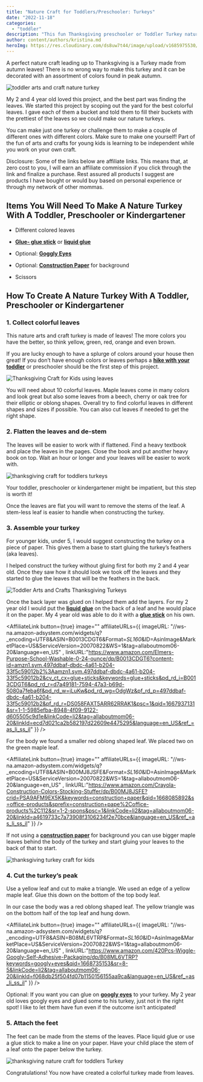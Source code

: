 ```yaml
---
title: "Nature Craft for Toddlers/Preschooler: Turkeys"
date: "2022-11-18"
categories: 
  - "toddler"
description: "This fun Thanksgiving preschooler or Toddler Turkey nature craft is sure to be a hit with your little one this autumn!"
author: content/authors/kristina.md
heroImg: https://res.cloudinary.com/ds8uw7t44/image/upload/v1685975530/nature-craft-turkey-toddler-1.jpg
---
```


A perfect nature craft leading up to Thanksgiving is a Turkey made from autumn leaves! There is no wrong way to make this turkey and it can be decorated with an assortment of colors found in peak autumn. 

![toddler arts and craft nature turkey ](https://res.cloudinary.com/ds8uw7t44/image/upload/v1685975530/nature-craft-turkey-toddler-1.jpg)

My 2 and 4 year old loved this project, and the best part was finding the leaves. We started this project by scoping out the yard for the best colorful leaves. I gave each of them a bucket and told them to fill their buckets with the prettiest of the leaves so we could make our nature turkeys. 

You can make just one turkey or challenge them to make a couple of different ones with different colors. Make sure to make one yourself! Part of the fun of arts and crafts for young kids is learning to be independent while you work on your own craft.   

Disclosure: Some of the links below are affiliate links. This means that, at zero cost to you, I will earn an affiliate commission if you click through the link and finalize a purchase. Rest assured all products I suggest are products I have bought or would buy based on personal experience or through my network of other mommas.

## **Items You Will Need To Make A Nature Turkey With A Toddler, Preschooler or Kindergartener**

- Different colored leaves

- **[Glue- glue stick](https://www.amazon.com/Elmers-Purpose-School-Washable-0-24-ounce/dp/B0013CDGT6?content-id=amzn1.sym.497ddbaf-dbdc-4a61-b204-33f5c59012b2%3Aamzn1.sym.497ddbaf-dbdc-4a61-b204-33f5c59012b2&cv_ct_cx=glue+sticks&keywords=glue+sticks&pd_rd_i=B0013CDGT6&pd_rd_r=d7a49181-7594-47a3-b69d-5080a7feba6f&pd_rd_w=jLuKw&pd_rd_wg=OdgWz&pf_rd_p=497ddbaf-dbdc-4a61-b204-33f5c59012b2&pf_rd_r=DS058FAXT5ARR62RRAK1&psc=1&qid=1667937131&sr=1-1-5985efba-8948-4f09-9122-d605505c9d1e&linkCode=ll1&tag=allaboutmom06-20&linkId=1acef08f12d973d8fc9d0034e7a04adf&language=en_US&ref_=as_li_ss_tl)** or **[liquid glue](https://www.amazon.com/Elmers-Liquid-School-Glue-Washable/dp/B072J37ZZD?crid=2JFHA45J1N5OI&keywords=elmer%27s+liquid+glue&qid=1667937196&s=office-products&sprefix=elmers+liquid+glu%2Coffice-products%2C94&sr=1-1-spons&psc=1&linkCode=ll1&tag=allaboutmom06-20&linkId=bf5b75d4feea1750b7c160f787f0ae00&language=en_US&ref_=as_li_ss_tl)**

- Optional: **[Goggly Eyes](https://www.amazon.com/420Pcs-Wiggle-Googly-Self-Adhesive-Packaging/dp/B08ML6VTRP?keywords=googly+eyes&qid=1668735153&sr=8-5&linkCode=ll1&tag=allaboutmom06-20&linkId=83f8518dc76805ea4b754b9cd72334d0&language=en_US&ref_=as_li_ss_tl)**

- Optional: **[Construction Paper](https://www.amazon.com/Crayola-Construction-Colors-Stocking-Stuffer/dp/B00MJ8JSFE?crid=PSA9AFM9EX5K&keywords=construction+paper&qid=1668085892&s=office-products&sprefix=construction+pape%2Coffice-products%2C112&sr=1-2-spons&psc=1&linkCode=ll1&tag=allaboutmom06-20&linkId=3914ebb9629c88a135a2ff0c738508f2&language=en_US&ref_=as_li_ss_tl)** for background

- Scissors

## **How To Create A Nature Turkey With A Toddler, Preschooler or Kindergartener**

### 1\. Collect colorful leaves

This nature arts and craft turkey is made of leaves! The more colors you have the better, so think yellow, green, red, orange and even brown. 

If you are lucky enough to have a splurge of colors around your house then great! If you don’t have enough colors or leaves perhaps a **[hike with your toddler](/equipment-needed-to-hike-with-your-toddler)** or preschooler should be the first step of this project. 

![Thanksgiving Craft for Kids using leaves](https://res.cloudinary.com/ds8uw7t44/image/upload/v1685975530/collected-leaves-for-nature-turkey-with-toddlers-.jpg "Colorful Leaves for Turkey Nature Craft")

You will need about 10 colorful leaves. Maple leaves come in many colors and look great but also some leaves from a beech, cherry or oak tree for their elliptic or oblong shapes. Overall try to find colorful leaves in different shapes and sizes if possible. You can also cut leaves if needed to get the right shape.

### 2\. Flatten the leaves and de-stem 

The leaves will be easier to work with if flattened. Find a heavy textbook and place the leaves in the pages. Close the book and put another heavy book on top. Wait an hour or longer and your leaves will be easier to work with.

![thanksgiving craft for toddlers turkeys](https://res.cloudinary.com/ds8uw7t44/image/upload/v1685975531/flattening-leaves-for-nature-turkeys.jpg "Flattening the leaves")

Your toddler, preschooler or kindergartener might be impatient, but this step is worth it!

Once the leaves are flat you will want to remove the stems of the leaf. A stem-less leaf is easier to handle when constructing the turkey.

### 3\. Assemble your turkey

For younger kids, under 5, I would suggest constructing the turkey on a piece of paper. This gives them a base to start gluing the turkey’s feathers (aka leaves).

I helped construct the turkey without gluing first for both my 2 and 4 year old. Once they saw how it should look we took off the leaves and they started to glue the leaves that will be the feathers in the back. 

![Toddler Arts and Crafts Thanksgiving Turkeys](https://res.cloudinary.com/ds8uw7t44/image/upload/v1685975531/toddler-gluing-craft-turkey.jpg "Gluing on the Leaves")

Once the back layer was glued on I helped them add the layers. For my 2 year old I would put the **[liquid glue](https://www.amazon.com/Elmers-Liquid-School-Glue-Washable/dp/B072J37ZZD?crid=2JFHA45J1N5OI&keywords=elmer%27s+liquid+glue&qid=1667937196&s=office-products&sprefix=elmers+liquid+glu%2Coffice-products%2C94&sr=1-1-spons&psc=1&linkCode=ll1&tag=allaboutmom06-20&linkId=bf5b75d4feea1750b7c160f787f0ae00&language=en_US&ref_=as_li_ss_tl)** on the back of a leaf and he would place it on the paper. My 4 year old was able to do it with a **[glue stick](https://www.amazon.com/Elmers-Purpose-School-Washable-0-24-ounce/dp/B0013CDGT6?content-id=amzn1.sym.497ddbaf-dbdc-4a61-b204-33f5c59012b2%3Aamzn1.sym.497ddbaf-dbdc-4a61-b204-33f5c59012b2&cv_ct_cx=glue+sticks&keywords=glue+sticks&pd_rd_i=B0013CDGT6&pd_rd_r=d7a49181-7594-47a3-b69d-5080a7feba6f&pd_rd_w=jLuKw&pd_rd_wg=OdgWz&pf_rd_p=497ddbaf-dbdc-4a61-b204-33f5c59012b2&pf_rd_r=DS058FAXT5ARR62RRAK1&psc=1&qid=1667937131&sr=1-1-5985efba-8948-4f09-9122-d605505c9d1e&linkCode=ll1&tag=allaboutmom06-20&linkId=1acef08f12d973d8fc9d0034e7a04adf&language=en_US&ref_=as_li_ss_tl)** on his own.

<AffiliateLink button={true} image="" affiliateURLs={{ imageURL: "//ws-na.amazon-adsystem.com/widgets/q?_encoding=UTF8&ASIN=B0013CDGT6&Format=_SL160_&ID=AsinImage&MarketPlace=US&ServiceVersion=20070822&WS=1&tag=allaboutmom06-20&language=en_US" , linkURL:"https://www.amazon.com/Elmers-Purpose-School-Washable-0-24-ounce/dp/B0013CDGT6?content-id=amzn1.sym.497ddbaf-dbdc-4a61-b204-33f5c59012b2%3Aamzn1.sym.497ddbaf-dbdc-4a61-b204-33f5c59012b2&cv_ct_cx=glue+sticks&keywords=glue+sticks&pd_rd_i=B0013CDGT6&pd_rd_r=d7a49181-7594-47a3-b69d-5080a7feba6f&pd_rd_w=jLuKw&pd_rd_wg=OdgWz&pf_rd_p=497ddbaf-dbdc-4a61-b204-33f5c59012b2&pf_rd_r=DS058FAXT5ARR62RRAK1&psc=1&qid=1667937131&sr=1-1-5985efba-8948-4f09-9122-d605505c9d1e&linkCode=li2&tag=allaboutmom06-20&linkId=ecd7d021ca2b582197d22609e4475295&language=en_US&ref_=as_li_ss_il" }} />

For the body we found a smaller red oblong shaped leaf. We placed two on the green maple leaf.

<AffiliateLink button={true} image="" affiliateURLs={{ imageURL: "//ws-na.amazon-adsystem.com/widgets/q?_encoding=UTF8&ASIN=B00MJ8JSFE&Format=_SL160_&ID=AsinImage&MarketPlace=US&ServiceVersion=20070822&WS=1&tag=allaboutmom06-20&language=en_US" , linkURL:"https://www.amazon.com/Crayola-Construction-Colors-Stocking-Stuffer/dp/B00MJ8JSFE?crid=PSA9AFM9EX5K&keywords=construction+paper&qid=1668085892&s=office-products&sprefix=construction+pape%2Coffice-products%2C112&sr=1-2-spons&psc=1&linkCode=li2&tag=allaboutmom06-20&linkId=a4619733c7a73908f3106234f2e70bce&language=en_US&ref_=as_li_ss_il" }} />

If not using a **[construction paper](https://www.amazon.com/Crayola-Construction-Colors-Stocking-Stuffer/dp/B00MJ8JSFE?crid=PSA9AFM9EX5K&keywords=construction+paper&qid=1668085892&s=office-products&sprefix=construction+pape%2Coffice-products%2C112&sr=1-2-spons&psc=1&linkCode=ll1&tag=allaboutmom06-20&linkId=3914ebb9629c88a135a2ff0c738508f2&language=en_US&ref_=as_li_ss_tl)** for background you can use bigger maple leaves behind the body of the turkey and start gluing your leaves to the back of that to start. 

![thanksgiving turkey craft for kids](https://res.cloudinary.com/ds8uw7t44/image/upload/v1685975532/nature-turkey-no-background.jpg "Turkey with no paper background")

### 4\. Cut the turkey’s peak

Use a yellow leaf and cut to make a triangle. We used an edge of a yellow maple leaf. Glue this down on the bottom of the top body leaf. 

In our case the body was a red oblong shaped leaf. The yellow triangle was on the bottom half of the top leaf and hung down. 

<AffiliateLink button={true} image="" affiliateURLs={{ imageURL: "//ws-na.amazon-adsystem.com/widgets/q?_encoding=UTF8&ASIN=B08ML6VTRP&Format=_SL160_&ID=AsinImage&MarketPlace=US&ServiceVersion=20070822&WS=1&tag=allaboutmom06-20&language=en_US" , linkURL:"https://www.amazon.com/420Pcs-Wiggle-Googly-Self-Adhesive-Packaging/dp/B08ML6VTRP?keywords=googly+eyes&qid=1668735153&sr=8-5&linkCode=li2&tag=allaboutmom06-20&linkId=f068db25f504fd07b1150156155aa9ca&language=en_US&ref_=as_li_ss_il" }} />

Optional: If you want you can glue on **[googly eyes](https://www.amazon.com/420Pcs-Wiggle-Googly-Self-Adhesive-Packaging/dp/B08ML6VTRP?keywords=googly+eyes&qid=1668735153&sr=8-5&linkCode=ll1&tag=allaboutmom06-20&linkId=83f8518dc76805ea4b754b9cd72334d0&language=en_US&ref_=as_li_ss_tl)** to your turkey. My 2 year old loves googly eyes and glued some to his turkey, just not in the right spot! I like to let them have fun even if the outcome isn’t anticipated!

### 5\. Attach the feet

The feet can be made from the stems of the leaves. Place liquid glue or use a glue stick to make a line on your paper. Have your child place the stem of a leaf onto the paper below the turkey. 

![thanksgiving nature craft for toddlers Turkey](https://res.cloudinary.com/ds8uw7t44/image/upload/v1685975533/4-year-old-nature-turkey-craft.jpg "4 Year Old placing the leaves before gluing")

Congratulations! You now have created a colorful turkey made from leaves.
